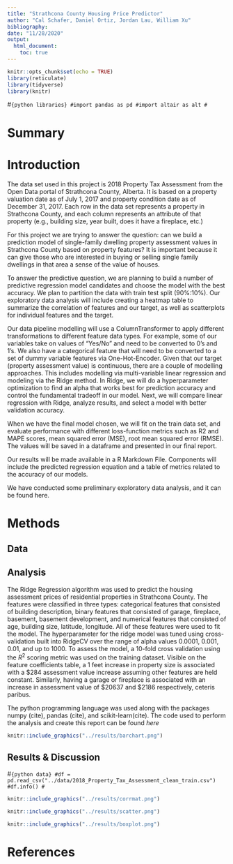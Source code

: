 ```yaml
---
title: "Strathcona County Housing Price Predictor"
author: "Cal Schafer, Daniel Ortiz, Jordan Lau, William Xu"
bibliography: 
date: "11/28/2020"
output: 
  html_document:
    toc: true
---
```

```r
knitr::opts_chunk$set(echo = TRUE)
library(reticulate)
library(tidyverse)
library(knitr)
```

#```{python libraries}
#import pandas as pd
#import altair as alt
#```

# Summary



# Introduction

The data set used in this project is 2018 Property Tax Assessment from the Open Data portal of Strathcona County, Alberta. It is based on a property valuation date as of July 1, 2017 and property condition date as of December 31, 2017. Each row in the data set represents a property in Strathcona County, and each column represents an attribute of that property (e.g., building size, year built, does it have a fireplace, etc.)

For this project we are trying to answer the question: can we build a prediction model of single-family dwelling property assessment values in Strathcona County based on property features? It is important because it can give those who are interested in buying or selling single family dwellings in that area a sense of the value of houses.

To answer the predictive question, we are planning to build a number of predictive regression model candidates and choose the model with the best accuracy. We plan to partition the data with train test split (90%:10%). Our exploratory data analysis will include creating a heatmap table to summarize the correlation of features and our target, as well as scatterplots for individual features and the target.

Our data pipeline modelling will use a ColumnTransformer to apply different transformations to different feature data types. For example, some of our variables take on values of “Yes/No” and need to be converted to 0’s and 1’s. We also have a categorical feature that will need to be converted to a set of dummy variable features via One-Hot-Encoder. Given that our target (property assessment value) is continuous, there are a couple of modelling approaches. This includes modelling via multi-variable linear regression and modeling via the Ridge method. In Ridge, we will do a hyperparameter optimization to find an alpha that works best for prediction accuracy and control the fundamental tradeoff in our model. Next, we will compare linear regression with Ridge, analyze results, and select a model with better validation accuracy.

When we have the final model chosen, we will fit on the train data set, and evaluate performance with different loss-function metrics such as R2 and MAPE scores, mean squared error (MSE), root mean squared error (RMSE). The values will be saved in a dataframe and presented in our final report.

Our results will be made available in a R Markdown File. Components will include the predicted regression equation and a table of metrics related to the accuracy of our models.

We have conducted some preliminary exploratory data analysis, and it can be found here.

# Methods

## Data


## Analysis

The Ridge Regression algorithm was used to predict the housing assessment prices of residential properties in Strathcona County. The features were classified in three types: categorical features that consisted of building description, binary features that consisted of garage, fireplace, basement, basement development, and numerical features that consisted of age, building size, latitude, longitude. All of these features were used to fit the model. The hyperparameter for the ridge model was tuned using cross-validation built into RidgeCV over the range of alpha values 0.0001, 0.001, 0.01, and up to 1000. To assess the model, a 10-fold cross validation using the $R^2$ scoring metric was used on the training dataset. Visible on the feature coefficients table, a 1 feet increase in property size is associated with a $284 assessment value increase assuming other features are held constant. Similarly, having a garage or fireplace is associated with an increase in assessment value of $20637 and $2186 respectively, ceteris paribus. 

The python programming language was used along with the packages numpy (cite), pandas (cite), and scikit-learn(cite). The code used to perform the analysis and create this report can be found *here*

```r
knitr::include_graphics("../results/barchart.png")
```
## Results & Discussion
#```{python data}
#df = pd.read_csv("../data/2018_Property_Tax_Assessment_clean_train.csv")
#df.info()
#```

```r
knitr::include_graphics("../results/corrmat.png")
```


```r
knitr::include_graphics("../results/scatter.png")
```


```r
knitr::include_graphics("../results/boxplot.png")
```
# References